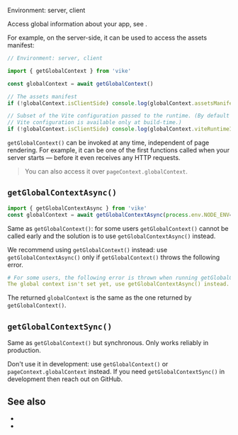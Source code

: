 
Environment: server, client  

Access global information about your app, see <Link href="/globalContext" />.

For example, on the server-side, it can be used to access <Link href="/preloading#assets-manifest">the assets manifest</Link>:

```js
// Environment: server, client

import { getGlobalContext } from 'vike'

const globalContext = await getGlobalContext()

// The assets manifest
if (!globalContext.isClientSide) console.log(globalContext.assetsManifest)

// Subset of the Vite configuration passed to the runtime. (By default the
// Vite configuration is available only at build-time.)
if (!globalContext.isClientSide) console.log(globalContext.viteRuntimeInfo)
```

`getGlobalContext()` can be invoked at any time, independent of page rendering. For example, it can be one of the first functions called when your server starts — before it even receives any HTTP requests.

> You can also access it <Link href="/pageContext">over `pageContext.globalContext`</Link>.


## `getGlobalContextAsync()`

```js
import { getGlobalContextAsync } from 'vike'
const globalContext = await getGlobalContextAsync(process.env.NODE_ENV==='production')
```

Same as `getGlobalContext()`: for some users `getGlobalContext()` cannot be called early and the solution is to use `getGlobalContextAsync()` instead.

We recommend using `getGlobalContext()` instead: use `getGlobalContextAsync()` only if `getGlobalContext()` throws the following error.

```yaml
# For some users, the following error is thrown when running getGlobalContext()
The global context isn't set yet, use getGlobalContextAsync() instead.
```

The returned `globalContext` is the same as the one returned by `getGlobalContext()`.


## `getGlobalContextSync()`

Same as `getGlobalContext()` but synchronous. Only works reliably in production.

<Warning>Don't use it in development: use `getGlobalContext()` or <Link href="/pageContext">`pageContext.globalContext`</Link> instead. If you need `getGlobalContextSync()` in development then reach out on GitHub.</Warning>


## See also

- <Link href="/globalContext" />
- <Link href="/getVikeConfig" />
